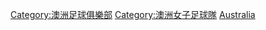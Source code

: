 [[Category:澳洲足球俱樂部|Category:澳洲足球俱樂部]]
[[Category:澳洲女子足球隊|Category:澳洲女子足球隊]]
[[Category:各國女子足球俱樂部|Australia]]